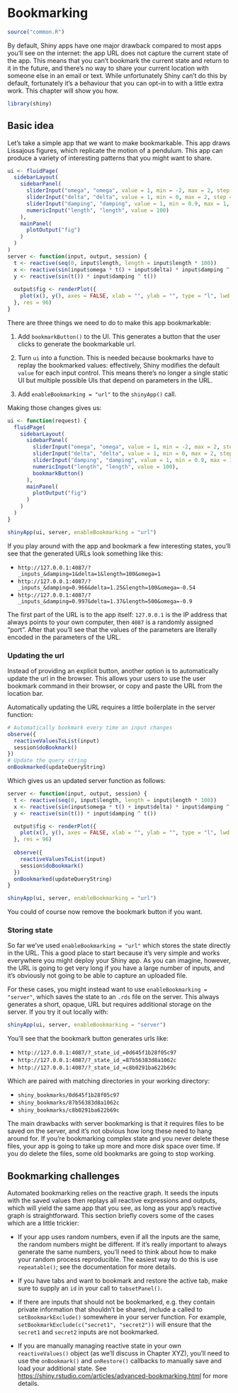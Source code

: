 # Bookmarking {#action-bookmark}

```r
source("common.R")
```

By default, Shiny apps have one major drawback compared to most apps you'll see on the internet: the app URL does not capture the current state of the app. This means that you can't bookmark the current state and return to it in the future, and there's no way to share your current location with someone else in an email or text. While unfortunately Shiny can't do this by default, fortunately it's a behaviour that you can opt-in to with a little extra work. This chapter will show you how.

```r
library(shiny)
```

## Basic idea

Let's take a simple app that we want to make bookmarkable. This app draws Lissajous figures, which replicate the motion of a pendulum. This app can produce a variety of interesting patterns that you might want to share.

```r
ui <- fluidPage(
  sidebarLayout(
    sidebarPanel(
      sliderInput("omega", "omega", value = 1, min = -2, max = 2, step = 0.01),
      sliderInput("delta", "delta", value = 1, min = 0, max = 2, step = 0.01),
      sliderInput("damping", "damping", value = 1, min = 0.9, max = 1, step = 0.001),
      numericInput("length", "length", value = 100)
    ),
    mainPanel(
      plotOutput("fig")
    )
  )
)
server <- function(input, output, session) {
  t <- reactive(seq(0, input$length, length = input$length * 100))
  x <- reactive(sin(input$omega * t() + input$delta) * input$damping ^ t())
  y <- reactive(sin(t()) * input$damping ^ t())
  
  output$fig <- renderPlot({
    plot(x(), y(), axes = FALSE, xlab = "", ylab = "", type = "l", lwd = 2)
  }, res = 96)
}
```

There are three things we need to do to make this app bookmarkable:

1.  Add `bookmarkButton()` to the UI. This generates a button that the 
    user clicks to generate the bookmarkable url.

1.  Turn `ui` into a function. This is needed because bookmarks have to replay 
    the bookmarked values: effectively, Shiny modifies the default `value` for 
    each input control. This means there's no longer a single static UI but 
    multiple possible UIs that depend on parameters in the URL.
    
1.  Add `enableBookmarking = "url"` to the `shinyApp()` call.

Making those changes gives us:

```r
ui <- function(request) {
  fluidPage(
    sidebarLayout(
      sidebarPanel(
        sliderInput("omega", "omega", value = 1, min = -2, max = 2, step = 0.01),
        sliderInput("delta", "delta", value = 1, min = 0, max = 2, step = 0.01),
        sliderInput("damping", "damping", value = 1, min = 0.9, max = 1, step = 0.001),
        numericInput("length", "length", value = 100),
        bookmarkButton()
      ),
      mainPanel(
        plotOutput("fig")
      )
    )
  )
}
```

```r
shinyApp(ui, server, enableBookmarking = "url")
```

If you play around with the app and bookmark a few interesting states, you'll see that the generated URLs look something like this:

* `http://127.0.0.1:4087/?_inputs_&damping=1&delta=1&length=100&omega=1`
* `http://127.0.0.1:4087/?_inputs_&damping=0.966&delta=1.25&length=100&omega=-0.54`
* `http://127.0.0.1:4087/?_inputs_&damping=0.997&delta=1.37&length=500&omega=-0.9`

The first part of the URL is to the app itself: `127.0.0.1` is the IP address that always points to your own computer, then `4087` is a randomly assigned "port". After that you'll see that the values of the parameters are literally encoded in the parameters of the URL.

### Updating the url

Instead of providing an explicit button, another option is to automatically update the url in the browser. This allows your users to use the user bookmark command in their browser, or copy and paste the URL from the location bar.

Automatically updating the URL requires a little boilerplate in the server function:

```r
# Automatically bookmark every time an input changes
observe({
  reactiveValuesToList(input)
  session$doBookmark()
})
# Update the query string
onBookmarked(updateQueryString)
```

Which gives us an updated server function as follows:

```r
server <- function(input, output, session) {
  t <- reactive(seq(0, input$length, length = input$length * 100))
  x <- reactive(sin(input$omega * t() + input$delta) * input$damping ^ t())
  y <- reactive(sin(t()) * input$damping ^ t())

  output$fig <- renderPlot({
    plot(x(), y(), axes = FALSE, xlab = "", ylab = "", type = "l", lwd = 2)
  }, res = 96)
  
  observe({
    reactiveValuesToList(input)
    session$doBookmark()
  })
  onBookmarked(updateQueryString)
}
```
```r
shinyApp(ui, server, enableBookmarking = "url")
```

You could of course now remove the bookmark button if you want.

### Storing state

So far we've used `enableBookmarking = "url"` which stores the state directly in the URL. This a good place to start because it's very simple and works everywhere you might deploy your Shiny app. As you can imagine, however, the URL is going to get very long if you have a large number of inputs, and it's obviously not going to be able to capture an uploaded file.

For these cases, you might instead want to use `enableBookmarking = "server"`, which saves the state to an `.rds` file on the server. This always generates a short, opaque, URL but requires additional storage on the server. If you try it out locally with:

```r
shinyApp(ui, server, enableBookmarking = "server")
```

You'll see that the bookmark button generates urls like:

* `http://127.0.0.1:4087/?_state_id_=0d645f1b28f05c97`
* `http://127.0.0.1:4087/?_state_id_=87b56383d8a1062c`
* `http://127.0.0.1:4087/?_state_id_=c8b0291ba622b69c`

Which are paired with matching directories in your working directory:

* `shiny_bookmarks/0d645f1b28f05c97`
* `shiny_bookmarks/87b56383d8a1062c`
* `shiny_bookmarks/c8b0291ba622b69c`

The main drawbacks with server bookmarking is that it requires files to be saved on the server, and it's not obvious how long these need to hang around for. If you're bookmarking complex state and you never delete these files, your app is going to take up more and more disk space over time. If you do delete the files, some old bookmarks are going to stop working.

## Bookmarking challenges

Automated bookmarking relies on the reactive graph. It seeds the inputs with the saved values then replays all reactive expressions and outputs, which will yield the same app that you see, as long as your app's reactive graph is straightforward. This section briefly covers some of the cases which are a little trickier:

* If your app uses random numbers, even if all the inputs are the same, the 
  random numbers might be different. If it's really important to always 
  generate the same numbers, you'll need to think about how to make your
  random process reproducible. The easiest way to do this is use `repeatable()`;
  see the documentation for more details.

* If you have tabs and want to bookmark and restore the active tab,
  make sure to supply an `id` in your call to `tabsetPanel()`.

* If there are inputs that should not be bookmarked, e.g. they contain 
  private information that shouldn't be shared, include a called to 
  `setBookmarkExclude()` somewhere in your server function. For example,
  `setBookmarkExclude(c("secret1", "secret2"))` will ensure that the
  `secret1` and `secret2` inputs are not bookmarked.

* If you are manually managing reactive state in your own `reactiveValues()`
  object (as we'll discuss in Chapter XYZ), you'll need to use the 
  `onBookmark()` and `onRestore()` callbacks to manually save and load your 
  additional state. See 
  <https://shiny.rstudio.com/articles/advanced-bookmarking.html> for more 
  details.
